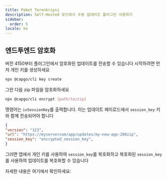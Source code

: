 ```yaml
---
title: Paket Terenkripsi
description: Self-Hosted 모드에서 수동 업데이트 플러그인 사용하기
sidebar:
  order: 5
locale: ko
---
```



## 엔드투엔드 암호화

버전 4150부터 플러그인에서 암호화된 업데이트를 전송할 수 있습니다
시작하려면 먼저 개인 키를 생성하세요
```bash title='개인 키 생성'
npx @capgo/cli key create
```

그런 다음 zip 파일을 암호화하세요
```bash title="번들된 zip 암호화"
npx @capgo/cli encrypt [path/to/zip]
```

명령어는 `ivSessionKey`를 출력합니다. 이는 업데이트 페이로드에서 `session_key` 키와 함께 전송되어야 합니다

```json
{
"version": "123",
"url": "https://myservercom/app/updates/my-new-app-200zip",
"session_key": "encrypted_session_key",
}
```
그러면 앱에서 개인 키를 사용하여 `session_key`를 복호화하고 복호화된 `session_key`를 사용하여 업데이트를 복호화할 수 있습니다

자세한 내용은 여기에서 확인하세요:

<LinkCard
	title="셀프 호스팅 라이브 업데이트"
	href="https://capgoapp/blog/self-hosted-live-updates/"
/>